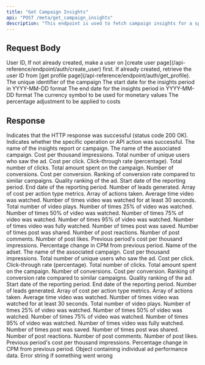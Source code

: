 ```yaml
---
title: "Get Campaign Insights"
api: "POST /meta/get_campaign_insights"
description: "This endpoint is used to fetch campaign insights for a specific campaign."
---
```


## Request Body

<ParamField body="userId" type="string" required>
	User ID, If not already created, make a user on [create user
	page](/api-reference/endpoint/auth/create_user) first. If already created,
	retrieve the user ID from [get profile
	page](/api-reference/endpoint/auth/get_profile).
</ParamField>

<ParamField body="campaignId" type="string" required>
	The unique identifier of the campaign
</ParamField>

<ParamField body="startDate" type="string">
	The start date for the insights period in YYYY-MM-DD format
</ParamField>

<ParamField body="endDate" type="string">
	The end date for the insights period in YYYY-MM-DD format
</ParamField>

<ParamField body="currencySymbol" type="string" required>
	The currency symbol to be used for monetary values
</ParamField>

<ParamField body="clientCostAdjustment" type="object" required>
	<Expandable title="Cost Adjustment Object">
		<ParamField body="percentage" type="number" required>
			The percentage adjustment to be applied to costs
		</ParamField>
	</Expandable>
</ParamField>

## Response

<ResponseField name="success" type="boolean">
	Indicates that the HTTP response was successful (status code 200 OK).
</ResponseField>

<ResponseField name="results" type="object">
	<Expandable title="Results Object">
		<ResponseField name="success" type="boolean">
			Indicates whether the specific operation or API action was
			successful.
		</ResponseField>
		<ResponseField name="insights" type="object">
			<Expandable title="Insights Object">
				<ResponseField name="name" type="string">
					The name of the insights report or campaign.
				</ResponseField>
				<ResponseField name="stats" type="object">
					<Expandable title="Stats Object">
						<ResponseField name="campaignName" type="string">
							The name of the associated campaign.
						</ResponseField>
						<ResponseField name="cpm" type="string">
							Cost per thousand impressions.
						</ResponseField>
						<ResponseField name="reach" type="string">
							Total number of unique users who saw the ad.
						</ResponseField>
						<ResponseField name="cpc" type="string">
							Cost per click.
						</ResponseField>
						<ResponseField name="ctr" type="string">
							Click-through rate (percentage).
						</ResponseField>
						<ResponseField name="clicks" type="string">
							Total number of clicks.
						</ResponseField>
						<ResponseField name="spend" type="string">
							Total amount spent on the campaign.
						</ResponseField>
						<ResponseField name="conversions" type="string">
							Number of conversions.
						</ResponseField>
						<ResponseField name="cost_per_conversion" type="string">
							Cost per conversion.
						</ResponseField>
						<ResponseField
							name="conversion_rate_ranking"
							type="string"
						>
							Ranking of conversion rate compared to similar
							campaigns.
						</ResponseField>
						<ResponseField name="quality_ranking" type="string">
							Quality ranking of the ad.
						</ResponseField>
						<ResponseField name="date_start" type="string">
							Start date of the reporting period.
						</ResponseField>
						<ResponseField name="date_end" type="string">
							End date of the reporting period.
						</ResponseField>
						<ResponseField name="leadCount" type="string">
							Number of leads generated.
						</ResponseField>
						<ResponseField name="cost_per_action_type" type="array">
							Array of cost per action type metrics.
						</ResponseField>
						<ResponseField name="actions" type="array">
							Array of actions taken.
						</ResponseField>
						<ResponseField name="videoAvgTimeWatched" type="string">
							Average time video was watched.
						</ResponseField>
						<ResponseField name="video30SecWatched" type="string">
							Number of times video was watched for at least 30
							seconds.
						</ResponseField>
						<ResponseField name="videoNoOfPlays" type="string">
							Total number of video plays.
						</ResponseField>
						<ResponseField
							name="video25PercentWatched"
							type="string"
						>
							Number of times 25% of video was watched.
						</ResponseField>
						<ResponseField
							name="video50PercentWatched"
							type="string"
						>
							Number of times 50% of video was watched.
						</ResponseField>
						<ResponseField
							name="video75PercentWatched"
							type="string"
						>
							Number of times 75% of video was watched.
						</ResponseField>
						<ResponseField
							name="video95PercentWatched"
							type="string"
						>
							Number of times 95% of video was watched.
						</ResponseField>
						<ResponseField
							name="video100PercentWatched"
							type="string"
						>
							Number of times video was fully watched.
						</ResponseField>
						<ResponseField name="postSaves" type="string">
							Number of times post was saved.
						</ResponseField>
						<ResponseField name="postShares" type="string">
							Number of times post was shared.
						</ResponseField>
						<ResponseField name="postReactions" type="string">
							Number of post reactions.
						</ResponseField>
						<ResponseField name="postComments" type="string">
							Number of post comments.
						</ResponseField>
						<ResponseField name="postLikes" type="string">
							Number of post likes.
						</ResponseField>
						<ResponseField name="cpmPrevious" type="string">
							Previous period's cost per thousand impressions.
						</ResponseField>
						<ResponseField name="cpmPercent" type="string">
							Percentage change in CPM from previous period.
						</ResponseField>
					</Expandable>
				</ResponseField>
				<ResponseField name="adsets" type="object">
					<Expandable title="Adsets Object">
						<ResponseField name="[adset_id]" type="object">
							<Expandable title="Adset Object">
								<ResponseField name="name" type="string">
									Name of the adset.
								</ResponseField>
								<ResponseField name="stats" type="object">
									<Expandable title="Adset Stats Object">
										<ResponseField
											name="campaignName"
											type="string"
										>
											The name of the associated campaign.
										</ResponseField>
										<ResponseField name="cpm" type="string">
											Cost per thousand impressions.
										</ResponseField>
										<ResponseField
											name="reach"
											type="string"
										>
											Total number of unique users who saw
											the ad.
										</ResponseField>
										<ResponseField name="cpc" type="string">
											Cost per click.
										</ResponseField>
										<ResponseField name="ctr" type="string">
											Click-through rate (percentage).
										</ResponseField>
										<ResponseField
											name="clicks"
											type="string"
										>
											Total number of clicks.
										</ResponseField>
										<ResponseField
											name="spend"
											type="string"
										>
											Total amount spent on the campaign.
										</ResponseField>
										<ResponseField
											name="conversions"
											type="string"
										>
											Number of conversions.
										</ResponseField>
										<ResponseField
											name="cost_per_conversion"
											type="string"
										>
											Cost per conversion.
										</ResponseField>
										<ResponseField
											name="conversion_rate_ranking"
											type="string"
										>
											Ranking of conversion rate compared
											to similar campaigns.
										</ResponseField>
										<ResponseField
											name="quality_ranking"
											type="string"
										>
											Quality ranking of the ad.
										</ResponseField>
										<ResponseField
											name="date_start"
											type="string"
										>
											Start date of the reporting period.
										</ResponseField>
										<ResponseField
											name="date_end"
											type="string"
										>
											End date of the reporting period.
										</ResponseField>
										<ResponseField
											name="leadCount"
											type="string"
										>
											Number of leads generated.
										</ResponseField>
										<ResponseField
											name="cost_per_action_type"
											type="array"
										>
											Array of cost per action type
											metrics.
										</ResponseField>
										<ResponseField
											name="actions"
											type="array"
										>
											Array of actions taken.
										</ResponseField>
										<ResponseField
											name="videoAvgTimeWatched"
											type="string"
										>
											Average time video was watched.
										</ResponseField>
										<ResponseField
											name="video30SecWatched"
											type="string"
										>
											Number of times video was watched
											for at least 30 seconds.
										</ResponseField>
										<ResponseField
											name="videoNoOfPlays"
											type="string"
										>
											Total number of video plays.
										</ResponseField>
										<ResponseField
											name="video25PercentWatched"
											type="string"
										>
											Number of times 25% of video was
											watched.
										</ResponseField>
										<ResponseField
											name="video50PercentWatched"
											type="string"
										>
											Number of times 50% of video was
											watched.
										</ResponseField>
										<ResponseField
											name="video75PercentWatched"
											type="string"
										>
											Number of times 75% of video was
											watched.
										</ResponseField>
										<ResponseField
											name="video95PercentWatched"
											type="string"
										>
											Number of times 95% of video was
											watched.
										</ResponseField>
										<ResponseField
											name="video100PercentWatched"
											type="string"
										>
											Number of times video was fully
											watched.
										</ResponseField>
										<ResponseField
											name="postSaves"
											type="string"
										>
											Number of times post was saved.
										</ResponseField>
										<ResponseField
											name="postShares"
											type="string"
										>
											Number of times post was shared.
										</ResponseField>
										<ResponseField
											name="postReactions"
											type="string"
										>
											Number of post reactions.
										</ResponseField>
										<ResponseField
											name="postComments"
											type="string"
										>
											Number of post comments.
										</ResponseField>
										<ResponseField
											name="postLikes"
											type="string"
										>
											Number of post likes.
										</ResponseField>
										<ResponseField
											name="cpmPrevious"
											type="string"
										>
											Previous period's cost per thousand
											impressions.
										</ResponseField>
										<ResponseField
											name="cpmPercent"
											type="string"
										>
											Percentage change in CPM from
											previous period.
										</ResponseField>
									</Expandable>
								</ResponseField>
								<ResponseField name="ads" type="object">
									<Expandable title="Ads Object">
										Object containing individual ad
										performance data.
									</Expandable>
								</ResponseField>
							</Expandable>
						</ResponseField>
					</Expandable>
				</ResponseField>
			</Expandable>
			<ResponseField name="error" type="string">
				Error string if something went wrong
			</ResponseField>
		</ResponseField>
	</Expandable>
</ResponseField>
